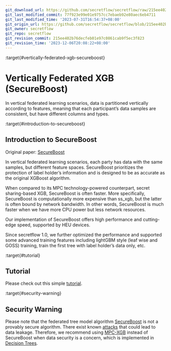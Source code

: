 ```yaml
---
git_download_url: https://github.com/secretflow/secretflow/raw/215ee402b76decfeb01e97c0861cab9f5ec3f823/docs/user_guide/federated_learning/vertical_federated_learning/tree.md
git_last_modified_commit: 77f923e99e01e9757cc7ebaeb92e80aec6eb4711
git_last_modified_time: '2023-07-31T16:54:37+08:00'
git_origin_url: https://github.com/secretflow/secretflow/blob/215ee402b76decfeb01e97c0861cab9f5ec3f823/docs/user_guide/federated_learning/vertical_federated_learning/tree.md
git_owner: secretflow
git_repo: secretflow
git_revision_commit: 215ee402b76decfeb01e97c0861cab9f5ec3f823
git_revision_time: '2023-12-06T20:08:22+08:00'
---
```


:target{#vertically-federated-xgb-secureboost}

# Vertically Federated XGB (SecureBoost)

In vertical federated learning scenarios, data is partitioned vertically according to features, meaning that each participant’s data samples are consistent, but have different columns and types.

:target{#introduction-to-secureboost}

## Introduction to SecureBoost

Original paper: [SecureBoost](https://arxiv.org/abs/1901.08755)

In vertical federated learning scenarios, each party has data with the same samples, but different feature spaces. SecureBoost prioritizes the protection of label holder’s information and is designed to be as accurate as the original XGBoost algorithm.

When compared to its MPC technology-powered counterpart, secret sharing-based XGB, SecureBoost is often faster. More specifically, SecureBoost is computationally more expensive than ss\_xgb, but the latter is often bound by network bandwidth. In other words, SecureBoost is much faster when we have more CPU power but less network resources.

Our implementation of SecureBoost offers high performance and cutting-edge speed, supported by HEU devices.

Since secretflow 1.0, we further optimized the performance and supported some advanced training features including lightGBM style (leaf wise and GOSS) training, train the first tree with label holder’s data only, etc.

:target{#tutorial}

## Tutorial

Please check out this simple [tutorial](../../../tutorial/SecureBoost.mdx).

:target{#security-warning}

## Security Warning

Please note that the federated tree model algorithm [SecureBoost](https://arxiv.org/abs/1901.08755) is not a provably secure algorithm. There exist known [attacks](https://arxiv.org/pdf/2011.09290.pdf) that could lead to data leakage. Therefore, we recommend using [MPC-XGB](https://arxiv.org/abs/2005.08479) instead of SecureBoost when data security is a concern, which is implemented in [Decision Trees](../../mpc_ml/decision_tree.mdx).
